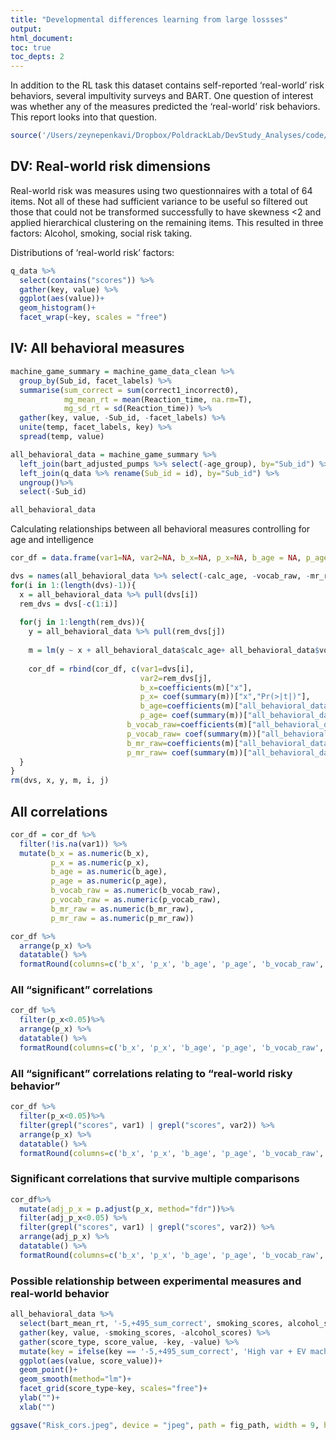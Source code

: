 ```yaml
---
title: "Developmental differences learning from large lossses"
output: 
html_document:
toc: true
toc_depts: 2
---
```


In addition to the RL task this dataset contains self-reported 'real-world' risk behaviors, several impultivity surveys and BART. One question of interest was whether any of the measures predicted the 'real-world' risk behaviors. This report looks into that question.

```r
source('/Users/zeynepenkavi/Dropbox/PoldrackLab/DevStudy_Analyses/code/workspace_scripts/DevStudy_workspace.R')
```

## DV: Real-world risk dimensions

Real-world risk was measures using two questionnaires with a total of 64 items. Not all of these had sufficient variance to be useful so filtered out those that could not be transformed successfully to have skewness <2 and applied hierarchical clustering on the remaining items. This resulted in three factors: Alcohol, smoking, social risk taking.

Distributions of 'real-world risk' factors:

```r
q_data %>%
  select(contains("scores")) %>%
  gather(key, value) %>%
  ggplot(aes(value))+
  geom_histogram()+
  facet_wrap(~key, scales = "free")
```

## IV: All behavioral measures

```r
machine_game_summary = machine_game_data_clean %>%
  group_by(Sub_id, facet_labels) %>%
  summarise(sum_correct = sum(correct1_incorrect0),
            mg_mean_rt = mean(Reaction_time, na.rm=T),
            mg_sd_rt = sd(Reaction_time)) %>%
  gather(key, value, -Sub_id, -facet_labels) %>%
  unite(temp, facet_labels, key) %>%
  spread(temp, value)

all_behavioral_data = machine_game_summary %>%
  left_join(bart_adjusted_pumps %>% select(-age_group), by="Sub_id") %>%
  left_join(q_data %>% rename(Sub_id = id), by="Sub_id") %>%
  ungroup()%>%
  select(-Sub_id)

all_behavioral_data
```

Calculating relationships between all behavioral measures controlling for age and intelligence

```r
cor_df = data.frame(var1=NA, var2=NA, b_x=NA, p_x=NA, b_age = NA, p_age = NA, b_vocab_raw=NA, p_vocab_raw=NA, b_mr_raw=NA, p_mr_raw=NA)

dvs = names(all_behavioral_data %>% select(-calc_age, -vocab_raw, -mr_raw, -gender))
for(i in 1:(length(dvs)-1)){
  x = all_behavioral_data %>% pull(dvs[i])
  rem_dvs = dvs[-c(1:i)]
  
  for(j in 1:length(rem_dvs)){
    y = all_behavioral_data %>% pull(rem_dvs[j])
    
    m = lm(y ~ x + all_behavioral_data$calc_age+ all_behavioral_data$vocab_raw+ all_behavioral_data$mr_raw)
    
    cor_df = rbind(cor_df, c(var1=dvs[i], 
                             var2=rem_dvs[j], 
                             b_x=coefficients(m)["x"], 
                             p_x= coef(summary(m))["x","Pr(>|t|)"], 
                             b_age=coefficients(m)["all_behavioral_data$calc_age"], 
                             p_age= coef(summary(m))["all_behavioral_data$calc_age","Pr(>|t|)"], 
                          b_vocab_raw=coefficients(m)["all_behavioral_data$vocab_raw"],
                          p_vocab_raw= coef(summary(m))["all_behavioral_data$vocab_raw","Pr(>|t|)"],
                          b_mr_raw=coefficients(m)["all_behavioral_data$mr_raw"],
                          p_mr_raw= coef(summary(m))["all_behavioral_data$mr_raw","Pr(>|t|)"]))
  }
}
rm(dvs, x, y, m, i, j)
```

## All correlations

```r
cor_df = cor_df %>%
  filter(!is.na(var1)) %>%
  mutate(b_x = as.numeric(b_x),
         p_x = as.numeric(p_x),
         b_age = as.numeric(b_age),
         p_age = as.numeric(p_age),
         b_vocab_raw = as.numeric(b_vocab_raw),
         p_vocab_raw = as.numeric(p_vocab_raw),
         b_mr_raw = as.numeric(b_mr_raw),
         p_mr_raw = as.numeric(p_mr_raw))

cor_df %>%
  arrange(p_x) %>%
  datatable() %>%
  formatRound(columns=c('b_x', 'p_x', 'b_age', 'p_age', 'b_vocab_raw', 'p_vocab_raw', 'b_mr_raw', 'p_mr_raw'), digits=3)
```

### All "significant" correlations

```r
cor_df %>%
  filter(p_x<0.05)%>%
  arrange(p_x) %>%
  datatable() %>%
  formatRound(columns=c('b_x', 'p_x', 'b_age', 'p_age', 'b_vocab_raw', 'p_vocab_raw', 'b_mr_raw', 'p_mr_raw'), digits=3)
```

### All "significant" correlations relating to "real-world risky behavior"

```r
cor_df %>%
  filter(p_x<0.05)%>%
  filter(grepl("scores", var1) | grepl("scores", var2)) %>%
  arrange(p_x) %>%
  datatable() %>%
  formatRound(columns=c('b_x', 'p_x', 'b_age', 'p_age', 'b_vocab_raw', 'p_vocab_raw', 'b_mr_raw', 'p_mr_raw'), digits=3)
```

### Significant correlations that survive multiple comparisons

```r
cor_df%>%
  mutate(adj_p_x = p.adjust(p_x, method="fdr"))%>%
  filter(adj_p_x<0.05) %>%
  filter(grepl("scores", var1) | grepl("scores", var2)) %>%
  arrange(adj_p_x) %>%
  datatable() %>%
  formatRound(columns=c('b_x', 'p_x', 'b_age', 'p_age', 'b_vocab_raw', 'p_vocab_raw', 'b_mr_raw', 'p_mr_raw', 'adj_p_x'), digits=3)
```

### Possible relationship between experimental measures and real-world behavior

```r
all_behavioral_data %>%
  select(bart_mean_rt, '-5,+495_sum_correct', smoking_scores, alcohol_scores) %>%
  gather(key, value, -smoking_scores, -alcohol_scores) %>% 
  gather(score_type, score_value, -key, -value) %>%
  mutate(key = ifelse(key == '-5,+495_sum_correct', 'High var + EV machine total correct', ifelse(key == "bart_mean_rt", "BART Mean RT", NA))) %>%
  ggplot(aes(value, score_value))+
  geom_point()+
  geom_smooth(method="lm")+
  facet_grid(score_type~key, scales="free")+
  ylab("")+
  xlab("")

ggsave("Risk_cors.jpeg", device = "jpeg", path = fig_path, width = 9, height = 7, units = "in", dpi = 450)

```